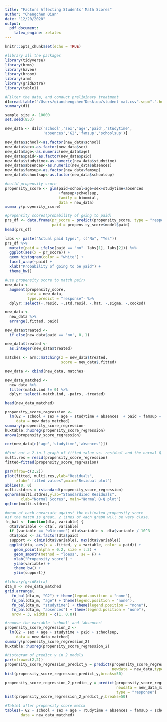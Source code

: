 ```yaml
---
title: "Factors Affecting Students' Math Scores"
author: "Chengchen Qian"
date: "12/20/2020"
output:
  pdf_document:
    latex_engine: xelatex
---
```


```r
knitr::opts_chunk$set(echo = TRUE)
```

```r
#library all the packages
library(tidyverse)
library(brms)
library(haven)
library(broom)
library(arm)
library(gridExtra)
library(table1)
```

```r
#Filter the data, and conduct preliminary treatment
d1=read.table("/Users/qianchengchen/Desktop/student-mat.csv",sep=",",header=TRUE,stringsAsFactors = T)
summary(d1)

sample_size <- 10000
set.seed(853)

new_data <- d1[c('school','sex','age','paid','studytime',
                 'absences','G2','famsup','schoolsup')]

new_data$school<-as.factor(new_data$school)
new_data$sex<-as.factor(new_data$sex)
new_data$age<-as.numeric(new_data$age)
new_data$paid<-as.factor(new_data$paid)
new_data$studytime<-as.numeric(new_data$studytime)
new_data$absences<-as.numeric(new_data$absences)
new_data$famsup<-as.factor(new_data$famsup)
new_data$schoolsup<-as.factor(new_data$schoolsup)
```


```r
#build propensity score
propensity_score <- glm(paid~school+age+sex+studytime+absences
                        +famsup+schoolsup,
                        family = binomial,
                        data = new_data)
summary(propensity_score)
```


```r
#propensity scores(probability of going to paid)
prs_df <- data.frame(pr_score = predict(propensity_score, type = "response"),
                     paid = propensity_score$model$paid)
head(prs_df)

labs <- paste("Actual paid type:", c("No", "Yes"))
prs_df %>%
  mutate(paid = ifelse(paid == "no", labs[1], labs[2])) %>%
  ggplot(aes(x = pr_score)) +
  geom_histogram(color = "white") +
  facet_wrap(~paid) +
  xlab("Probability of going to be paid") +
  theme_bw()
```


```r
#use propensity score to match pairs
new_data <- 
  augment(propensity_score, 
          data = new_data,
          type.predict = "response") %>% 
  dplyr::select(-.resid, -.std.resid, -.hat, -.sigma, -.cooksd) 

new_data <- 
  new_data %>% 
  arrange(.fitted, paid)

new_data$treated <- 
  if_else(new_data$paid == 'no', 0, 1)

new_data$treated <- 
  as.integer(new_data$treated)

matches <- arm::matching(z = new_data$treated, 
                         score = new_data$.fitted)

new_data <- cbind(new_data, matches)

new_data_matched <- 
  new_data %>% 
  filter(match.ind != 0) %>% 
  dplyr::select(-match.ind, -pairs, -treated)

head(new_data_matched)

propensity_score_regression <- 
  lm(G2 ~ school + sex + age + studytime + absences  + paid + famsup + schoolsup,
     data = new_data_matched)
summary(propensity_score_regression)
huxtable::huxreg(propensity_score_regression)
anova(propensity_score_regression)

cor(new_data[c('age','studytime','absences')])
```

```r
#Pint out a 2-in-1 graph of fitted value vs. residual and the normal Q-Q plot for propensity_score_regression.
multi.res = resid(propensity_score_regression)
fitted=fitted(propensity_score_regression)

par(mfrow=c(2,2))
plot(fitted, multi.res,ylab="Residuals", 
     xlab=" fitted values",main="Residual plot") 
abline(0, 0)
multi.stdres = rstandard(propensity_score_regression) 
qqnorm(multi.stdres,ylab="Standardized Residuals", 
       xlab="Normal Scores", main="Normal Q-Q plot")
qqline(multi.stdres)
```


```r
#mean of each covariate against the estimated propensity score
#If the match is great, 2 lines of each graph will be very close.
fn_bal <- function(dta, variable) {
  dta$variable <- dta[, variable]
  if (variable == 'w3income') dta$variable <- dta$variable / 10^3
  dta$paid <- as.factor(dta$paid)
  support <- c(min(dta$variable), max(dta$variable))
  ggplot(dta, aes(x = .fitted, y = variable, color = paid)) +
    geom_point(alpha = 0.2, size = 1.3) +
    geom_smooth(method = "loess", se = F) +
    xlab("Propensity score") +
    ylab(variable) +
    theme_bw() +
    ylim(support)}

#library(gridExtra)
dta_m <- new_data_matched
grid.arrange(
   fn_bal(dta_m, "G2") + theme(legend.position = "none"),
   fn_bal(dta_m, "age") + theme(legend.position = "none"),
   fn_bal(dta_m, "studytime") + theme(legend.position = "none"),
   fn_bal(dta_m, "absences") + theme(legend.position = "none"),
   nrow = 3, widths = c(1, 0.8))

```



```r
#remove the variable 'school' and 'absences'
propensity_score_regression_2 <- 
  lm(G2 ~ sex + age + studytime + paid + schoolsup,
     data = new_data_matched)
summary(propensity_score_regression_2)
huxtable::huxreg(propensity_score_regression_2)
```


```r
#histogram of predict y in 2 models
par(mfrow=c(2,2))
propensity_score_regression_predict_y = predict(propensity_score_regression,
                                                newdata = new_data,type = "response") 
hist(propensity_score_regression_predict_y,breaks=50)

propensity_score_regression_2_predict_y = predict(propensity_score_regression_2,
                                                  newdata = new_data_matched,
                                                  type = "response") 
hist(propensity_score_regression_2_predict_y,breaks=50)

```


```r
#Table1 after propensity score match
table1(~ G2 + school + sex + age + studytime + absences + famsup + schoolsup| paid,
       data = new_data_matched)
```

